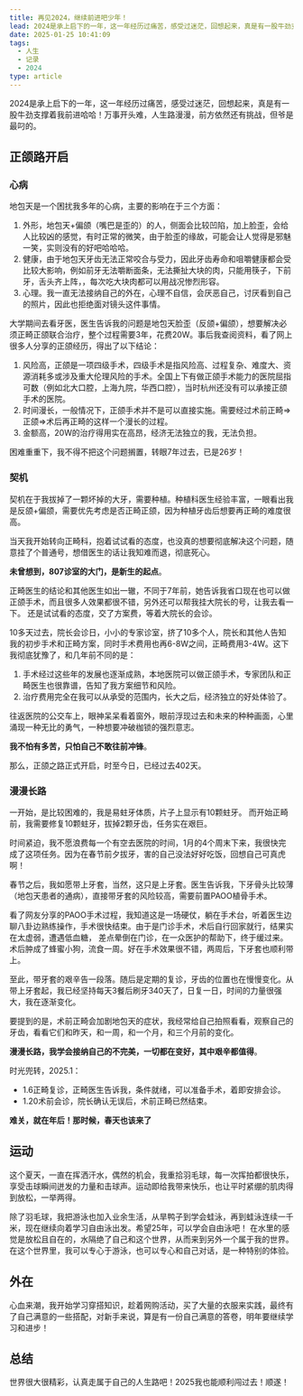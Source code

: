 ---
title: 再见2024，继续前进吧少年！
lead: 2024是承上启下的一年，这一年经历过痛苦，感受过迷茫，回想起来，真是有一股牛劲支撑着我前进哈哈！万事开头难，人生路漫漫，前方依然还有挑战，但爷是最叼的。
date: 2025-01-25 10:41:09
tags:
  - 人生
  - 记录
  - 2024
type: article
---

2024是承上启下的一年，这一年经历过痛苦，感受过迷茫，回想起来，真是有一股牛劲支撑着我前进哈哈！万事开头难，人生路漫漫，前方依然还有挑战，但爷是最叼的。

## 正颌路开启

### 心病

地包天是一个困扰我多年的心病，主要的影响在于三个方面：
1. 外形，地包天+偏颌（嘴巴是歪的）的人，侧面会比较凹陷，加上脸歪，会给人比较凶的感觉，有时正常的微笑，由于脸歪的缘故，可能会让人觉得是邪魅一笑，实则没有的好吧哈哈哈。
2. 健康，由于地包天牙齿无法正常咬合与受力，因此牙齿寿命和咀嚼健康都会受比较大影响，例如前牙无法嚼断面条，无法撕扯大块的肉，只能用筷子，下前牙，舌头齐上阵，，每次吃大块肉都可以用战况惨烈形容。
2. 心理。我一直无法接纳自己的外在，心理不自信，会厌恶自己，讨厌看到自己的照片，因此也拒绝面对镜头这件事情。

大学期间去看牙医，医生告诉我的问题是地包天脸歪（反颌+偏颌），想要解决必须正畸正颌联合治疗，整个过程需要3年，花费20W。事后我查阅资料，看了网上很多人分享的正颌经历，得出了以下结论：

1. 风险高，正颌是一项四级手术，四级手术是指风险高、过程复杂、难度大、资源消耗多或涉及重大伦理风险的手术。全国上下有做正颌手术能力的医院屈指可数（例如北大口腔，上海九院，华西口腔），当时杭州还没有可以承接正颌手术的医院。
2. 时间漫长，一般情况下，正颌手术并不是可以直接实施。需要经过术前正畸=>正颌=>术后再正畸的这样一个漫长的过程。
3. 金额高，20W的治疗得用实在高昂，经济无法独立的我，无法负担。

困难重重下，我不得不把这个问题搁置，转眼7年过去，已是26岁！

### 契机

契机在于我拔掉了一颗坏掉的大牙，需要种植。种植科医生经验丰富，一眼看出我是反颌+偏颌，需要优先考虑是否正畸正颌，因为种植牙齿后想要再正畸的难度很高。

当天我开始转向正畸科，抱着试试看的态度，也没真的想要彻底解决这个问题，随意挂了个普通号，想借医生的话让我知难而退，彻底死心。

**未曾想到，807诊室的大门，是新生的起点**。

正畸医生的结论和其他医生如出一辙，不同于7年前，她告诉我省口现在也可以做正颌手术，而且很多人效果都很不错，另外还可以帮我挂大院长的号，让我去看一下。
还是试试看的态度，交了方案费，等着大院长的会诊。

10多天过去，院长会诊日，小小的专家诊室，挤了10多个人，院长和其他人告知我的初步手术和正畸方案，同时手术费用也再6-8W之间，正畸费用3-4W。这下我彻底犹豫了，和几年前不同的是：

1. 手术经过这些年的发展也逐渐成熟，本地医院可以做正颌手术，专家团队和正畸医生也很靠谱，告知了我方案细节和风险。
2. 治疗费用完全在我可以从承受的范围内，长大之后，经济独立的好处体验了。

往返医院的公交车上，眼神呆呆看着窗外，眼前浮现过去和未来的种种画面，心里涌现一种无比的勇气，一种想要冲破枷锁的强烈意志。

**我不怕有多苦，只怕自己不敢往前冲锋**。

那么，正颌之路正式开启，时至今日，已经过去402天。

### 漫漫长路

一开始，是比较困难的，我是易蛀牙体质，片子上显示有10颗蛀牙。
而开始正畸前，我需要修复10颗蛀牙，拔掉2颗牙齿，任务实在艰巨。

时间紧迫，我不愿浪费每一个有空去医院的时间，1月的4个周末下来，我很快完成了这项任务。因为在春节前夕拔牙，害的自己没法好好吃饭，回想自己可真虎啊！

春节之后，我如愿带上牙套，当然，这只是上牙套。医生告诉我，下牙骨头比较薄（地包天患者的通病），直接带牙套的风险较高，需要前置PAOO植骨手术。

看了网友分享的PAOO手术过程，我知道这是一场硬仗，躺在手术台，听着医生边聊八卦边熟练操作，手术很快结束。由于是门诊手术，术后自行回家就行，结果实在太虚弱，遭遇低血糖，
差点晕倒在门诊，在一众医护的帮助下，终于缓过来。术后肿成了蜂蜜小狗，流食一周。好在手术效果很不错，两周后，下牙套也顺利带上。

至此，带牙套的艰辛告一段落。随后是定期的复诊，牙齿的位置也在慢慢变化。从带上牙套起，我已经坚持每天3餐后刷牙340天了，日复一日，时间的力量很强大，我在逐渐变化。

要提到的是，术前正畸会加剧地包天的症状，我经常给自己拍照看看，观察自己的牙齿，看看它们和昨天，和一周，和一个月，和三个月前的变化。

**漫漫长路，我学会接纳自己的不完美，一切都在变好，其中艰辛都值得**。

时光兜转，2025.1：

- 1.6正畸复诊，正畸医生告诉我，条件就绪，可以准备手术，着即安排会诊。
- 1.20术前会诊，院长确认无误后，术前正畸已然结束。

**难关，就在年后！那时候，春天也该来了**

## 运动

这个夏天，一直在挥洒汗水，偶然的机会，我重拾羽毛球，每一次挥拍都很快乐，享受击球瞬间迸发的力量和击球声。运动即给我带来快乐，也让平时紧绷的肌肉得到放松，一举两得。

除了羽毛球，我把游泳也加入业余生活，从旱鸭子到学会蛙泳，再到蛙泳连续一千米，现在继续向着学习自由泳出发。希望25年，可以学会自由泳吧！
在水里的感觉是放松且自在的，水隔绝了自己和这个世界，从而来到另外一个属于我的世界。在这个世界里，我可以专心于游泳，也可以专心和自己对话，是一种特别的体验。

## 外在

心血来潮，我开始学习穿搭知识，趁着网购活动，买了大量的衣服来实践，最终有了自己满意的一些搭配，对新手来说，算是有一份自己满意的答卷，明年要继续学习和进步！

## 总结

世界很大很精彩，认真走属于自己的人生路吧！2025我也能顺利闯过去！顺遂！
